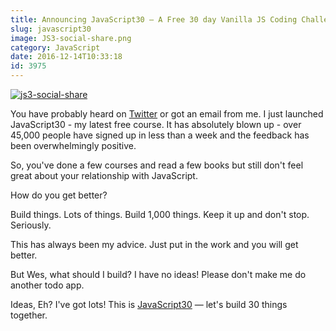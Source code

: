 ```yaml
---
title: Announcing JavaScript30 — A Free 30 day Vanilla JS Coding Challenge
slug: javascript30
image: JS3-social-share.png
category: JavaScript
date: 2016-12-14T10:33:18
id: 3975
---
```


<a href="https://JavaScript30.com"><img src="JS3-social-share.png" alt="js3-social-share" /></a>

You have probably heard on <a href="https://twitter.com/wesbos">Twitter</a> or got an email from me. I just launched JavaScript30 - my latest free course. It has absolutely blown up - over 45,000 people have signed up in less than a week and the feedback has been overwhelmingly positive.

So, you've done a few courses and read a few books but still don't feel great about your relationship with JavaScript.

How do you get better?

Build things. Lots of things. Build 1,000 things. Keep it up and don't stop. Seriously.

This has always been my advice. Just put in the work and you will get better.

But Wes, what should I build? I have no ideas! Please don't make me do another todo app.

Ideas, Eh? I've got lots! This is <a href="https://JavaScript30.com">JavaScript30</a> — let's build 30 things together.